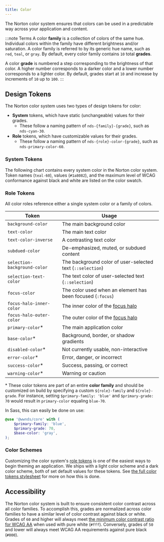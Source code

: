 ```yaml
---
title: Color
---
```



The Norton color system ensures that colors can be used in a predictable way
across your application and content.

:::note Terms
A color **family** is a collection of colors of the same hue.
Individual colors within the family have different brightness and/or saturation.
A color family is referred to by its generic hue name, such as `red`, `teal`, or
`gray`.
By default, every color family contains `10` total **grades**.

A color **grade** is numbered a step corresponding to the brightness of that color.
A higher number corresponds to a darker color and a lower number corresponds to
a lighter color.
By default, grades start at `10` and increase by increments of `10` up to `100`.
:::

## Design Tokens

The Norton color system uses two types of design tokens for color:

- **System** tokens, which have static (unchangeable) values for their grades.
  - These follow a naming pattern of `nds-{family}-{grade}`, such as `nds-cyan-30`.
- **Role** tokens, which have customizable values for their grades.
  - These follow a naming pattern of `nds-{role}-color-{grade}`, such as `nds-primary-color-60`.

### System Tokens

The following chart contains every system color in the Norton color system.
Token names (`teal-60`), values (`#1a8082`), and the maximum level of WCAG
conformance against black and white are listed on the color swatch.

<AllFamilies />

### Role Tokens

All color roles reference either a single system color or a family of colors.

| Token                        | Usage                                                         |
| ---------------------------- | ------------------------------------------------------------- |
| `background-color`           | The main background color                                     |
| `text-color`                 | The main text color                                           |
| `text-color-inverse`         | A contrasting text color                                      |
| `subdued-color`              | De-emphasized, muted, or subdued content                      |
| `selection-background-color` | The background color of user-selected text (`::selection`)    |
| `selection-text-color`       | The text color of user-selected text (`::selection`)          |
| `focus-color`                | The color used when an element has been focused (`:focus`)    |
| `focus-halo-inner-color`     | The inner color of the [focus halo](accessibility#focus-halo) |
| `focus-halo-outer-color`     | The outer color of the [focus halo](accessibility#focus-halo) |
| `primary-color`\*            | The main application color                                    |
| `base-color`\*               | Background, border, or shadow gradients                       |
| `disabled-color`\*           | Not currently usable, non-interactive                         |
| `error-color`\*              | Error, danger, or incorrect                                   |
| `success-color`\*            | Success, passing, or correct                                  |
| `warning-color`\*            | Warning or caution                                            |

\* These color tokens are part of an entire **color family** and should be customized on build by specifying a custom `${role}-family` and `${role}-grade`.
For instance, setting `$primary-family: 'blue'` and `$primary-grade: 70` would result in `primary-color` equaling `blue-70`.

In Sass, this can easily be done on use:

```scss
@use '@wwnds/core' with (
	$primary-family: 'blue',
	$primary-grade: 70,
	$base-color: 'gray',
);
```

### Color Schemes

Customizing the color system's [role tokens](design-tokens#role-tokens) is one of the easiest ways to begin theming an application.
We ships with a light color scheme and a dark color scheme, both of set default values for these tokens.
See [the full color tokens stylesheet](https://github.com/wwnorton/design-system/blob/main/packages/core/src/color/tokens.scss) for more on how this is done.

## Accessibility

The Norton color system is built to ensure consistent color contrast across all
color families.
To accomplish this, grades are normalized across color families to have a similar
level of color contrast against black or white.
Grades of `60` and higher will always meet [the minimum color contrast ratio for WCAG AA](https://www.w3.org/TR/WCAG21/#contrast-minimum)
when used with pure white (`#fff`).
Conversely, grades of `50` and lower will always meet WCAG AA requirements against
pure black (`#000`).
